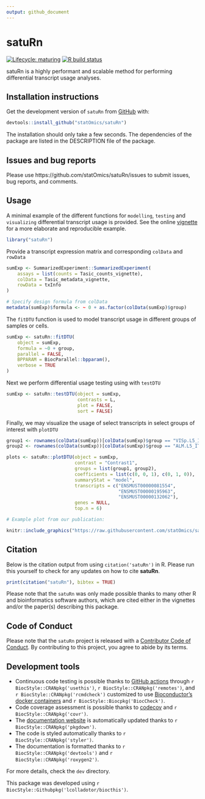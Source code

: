 ```yaml
---
output: github_document
---
```


<!-- README.md is generated from README.Rmd. Please edit that file -->

# satuRn

<!-- badges: start -->
[![Lifecycle: maturing](https://img.shields.io/badge/lifecycle-maturing-blue.svg)](https://www.tidyverse.org/lifecycle/#maturing)
[![R build status](https://github.com/statOmics/satuRn/workflows/R-CMD-check-bioc/badge.svg)](https://github.com/statOmics/satuRn/actions)
<!-- badges: end -->

satuRn is a highly performant and scalable method for performing differential transcript usage analyses.

## Installation instructions

Get the development version of `satuRn` from [GitHub](https://github.com/) with:

```r
devtools::install_github("statOmics/satuRn")
```

The installation should only take a few seconds.
The dependencies of the package are listed in the DESCRIPTION file of the package.

## Issues and bug reports

Please use https://github.com/statOmics/satuRn/issues to submit issues, bug reports, and comments.

## Usage 

A minimal example of the different functions for `modelling`, `testing` and `visualizing` differential transcript usage is provided. See the online [vignette](https://github.com/statOmics/satuRn/blob/master/vignettes/Vignette.Rmd) for a more elaborate and reproducible example.

```r
library("satuRn")
```

Provide a transcript expression matrix and corresponding `colData` and `rowData`

```r
sumExp <- SummarizedExperiment::SummarizedExperiment(
    assays = list(counts = Tasic_counts_vignette),
    colData = Tasic_metadata_vignette,
    rowData = txInfo
)

# Specify design formula from colData
metadata(sumExp)$formula <- ~ 0 + as.factor(colData(sumExp)$group)
```

The `fitDTU` function is used to model transcript usage in different groups of samples or cells.

```r
sumExp <- satuRn::fitDTU(
    object = sumExp,
    formula = ~0 + group, 
    parallel = FALSE,
    BPPARAM = BiocParallel::bpparam(),
    verbose = TRUE
)
```

Next we perform differential usage testing using with `testDTU`

```r
sumExp <- satuRn::testDTU(object = sumExp, 
                          contrasts = L, 
                          plot = FALSE, 
                          sort = FALSE)
```

Finally, we may visualize the usage of select transcripts 
in select groups of interest with `plotDTU`

```r
group1 <- rownames(colData(sumExp))[colData(sumExp)$group == "VISp.L5_IT_VISp_Hsd11b1_Endou"]
group2 <- rownames(colData(sumExp))[colData(sumExp)$group == "ALM.L5_IT_ALM_Tnc"]

plots <- satuRn::plotDTU(object = sumExp, 
                         contrast = "Contrast1", 
                         groups = list(group1, group2), 
                         coefficients = list(c(0, 0, 1), c(0, 1, 0)), 
                         summaryStat = "model", 
                         transcripts = c("ENSMUST00000081554", 
                                         "ENSMUST00000195963", 
                                         "ENSMUST00000132062"), 
                         genes = NULL, 
                         top.n = 6)

# Example plot from our publication:
```

```r
knitr::include_graphics("https://raw.githubusercontent.com/statOmics/satuRn/master/man/figures/README-DTU_plot.png") 
```

## Citation

Below is the citation output from using `citation('satuRn')` in R. Please
run this yourself to check for any updates on how to cite __satuRn__.

```r
print(citation("satuRn"), bibtex = TRUE)
```

Please note that the `satuRn` was only made possible thanks to many other R and bioinformatics software authors, which are cited either in the vignettes and/or the paper(s) describing this package.

## Code of Conduct

Please note that the `satuRn` project is released with a [Contributor Code of Conduct](https://contributor-covenant.org/version/2/0/CODE_OF_CONDUCT.html). By contributing to this project, you agree to abide by its terms.

## Development tools

* Continuous code testing is possible thanks to [GitHub actions](https://www.tidyverse.org/blog/2020/04/usethis-1-6-0/)  through `r BiocStyle::CRANpkg('usethis')`, `r BiocStyle::CRANpkg('remotes')`, and `r BiocStyle::CRANpkg('rcmdcheck')` customized to use [Bioconductor's docker containers](https://www.bioconductor.org/help/docker/) and `r BiocStyle::Biocpkg('BiocCheck')`.
* Code coverage assessment is possible thanks to [codecov](https://codecov.io/gh) and `r BiocStyle::CRANpkg('covr')`.
* The [documentation website](http://statOmics.github.io/satuRn) is automatically updated thanks to `r BiocStyle::CRANpkg('pkgdown')`.
* The code is styled automatically thanks to `r BiocStyle::CRANpkg('styler')`.
* The documentation is formatted thanks to `r BiocStyle::CRANpkg('devtools')` and `r BiocStyle::CRANpkg('roxygen2')`.

For more details, check the `dev` directory.

This package was developed using `r BiocStyle::Githubpkg('lcolladotor/biocthis')`.


